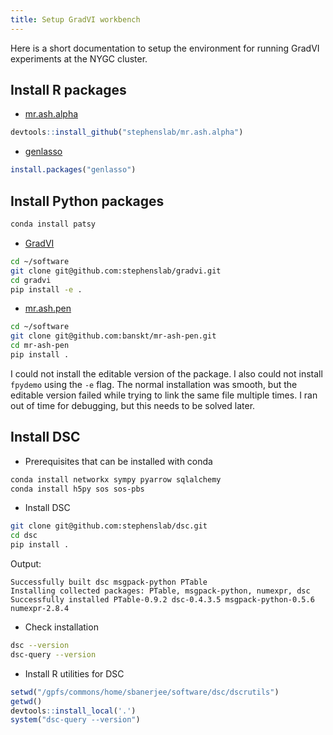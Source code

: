 ```yaml
---
title: Setup GradVI workbench
---
```


Here is a short documentation to setup the environment for running GradVI experiments at the NYGC cluster.

## Install R packages

  - [mr.ash.alpha](https://github.com/stephenslab/mr.ash.alpha)
```R
devtools::install_github("stephenslab/mr.ash.alpha")
```

  - [genlasso](https://github.com/ryantibs/genlasso)
```R
install.packages("genlasso")
```

## Install Python packages

```bash
conda install patsy
```

  - [GradVI](https://github.com/stephenslab/gradvi)
```bash
cd ~/software
git clone git@github.com:stephenslab/gradvi.git
cd gradvi
pip install -e .
```

  - [mr.ash.pen](https://github.com/banskt/mr-ash-pen)
```bash
cd ~/software
git clone git@github.com:banskt/mr-ash-pen.git
cd mr-ash-pen
pip install .
```
I could not install the editable version of the package. I also could not install `fpydemo` using the `-e` flag.
The normal installation was smooth, but the editable version failed while trying to link the same file multiple times.
I ran out of time for debugging, but this needs to be solved later.

## Install DSC

  - Prerequisites that can be installed with conda
```bash
conda install networkx sympy pyarrow sqlalchemy
conda install h5py sos sos-pbs
```

  - Install DSC
```bash
git clone git@github.com:stephenslab/dsc.git
cd dsc
pip install .
```
Output:
```
Successfully built dsc msgpack-python PTable
Installing collected packages: PTable, msgpack-python, numexpr, dsc
Successfully installed PTable-0.9.2 dsc-0.4.3.5 msgpack-python-0.5.6 numexpr-2.8.4
```
  
  - Check installation
```bash
dsc --version
dsc-query --version
```

  - Install R utilities for DSC
```R
setwd("/gpfs/commons/home/sbanerjee/software/dsc/dscrutils")
getwd()
devtools::install_local('.')
system("dsc-query --version")
```
